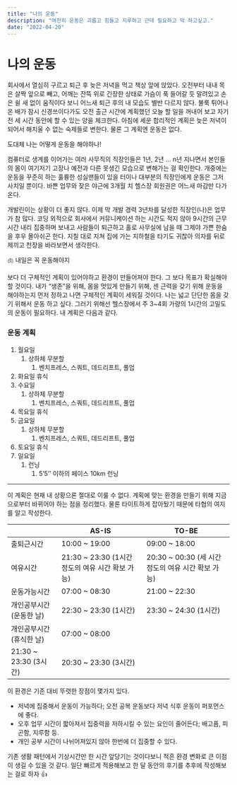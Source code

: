 ```yaml
---
title: "나의 운동"
description: "여전히 운동은 괴롭고 힘들고 지루하고 근데 필요하고 막 하고싶고."
date: "2022-04-20"
---
```


# 나의 운동

회사에서 열심히 구르고 퇴근 후 늦은 저녁을 먹고 책상 앞에 앉았다. 오전부터 내내 목은 살짝 앞으로 빼고, 어깨는 잔뜩 위로 긴장한 상태로 가슴이 푹 들어갈 듯 말려있고 손은 쉴 새 없이 움직이다 보니 어느새 퇴근 후의 내 모습도 별반 다르지 않다. 불룩 튀어나온 배가 잠시 신경쓰이다가도 오전 출근 시간에 계획했던 오늘 할 일을 꺼내어 보고 자기 전 세 시간 동안에 할 수 있는 양을 체크한다. 아침에 세운 합리적인 계획은 늦은 저녁이 되어서 해치울 수 없는 숙제들로 변한다. 물론 그 계획엔 운동은 없다. 

도대체 나는 어떻게 운동을 해야하나!

컴퓨터로 생계를 이어가는 여러 사무직의 직장인들은 1년, 2년 ... n년 지나면서 본인들의 몸이 여기저기 고장나 예전과 다른 못생긴 모습으로 변해가는 걸 확인한다. 개중에는 운동을 꾸준히 하는 훌륭한 성실맨들이 있을 터이나 대부분의 직장인에게 운동은 그저 사치일 뿐이다. 바쁜 업무와 잦은 야근에 3개월 치 헬스장 회원권은 어느새 마감만 다가온다. 

개발린이는 상황이 더 좋지 않다. 이제 막 개발 경력 3년차를 달성한 직장인(나)은 업무가 참 많다. 코딩 외적으로 회사에서 커뮤니케이션 하는 시간도 적지 않아 9시간의 근무 시간 내리 집중하며 보내고 사람들이 퇴근하고 홀로 사무실에 남을 때 그제야 가쁜 한숨을 후우 몰아쉬곤 한다. 지칠 대로 지쳐 집에 가는 지하철을 타기도 귀찮아 의자를 뒤로 제끼고 천장을 바라보면서 생각한다. 

<aside>
🫁 내일은 꼭 운동해야지

</aside>

보다 더 구체적인 계획이 있어야하고 환경이 만들어져야 한다. 그 보다 목표가 확실해야 할 것이다. 내가 “생존”을 위해, 몸을 멋있게 만들기 위해, 센 근력을 갖기 위해 운동을 해야하는지 먼저 정하고 나면 구체적인 계획이 세워질 것이다. 나는 넓고 단단한 몸을 갖기 위해서 운동 하고 싶다. 그러기 위해선 헬스장에서 주 3~4회 가량의 1시간의 고밀도의 운동이 필요하다. 내 계획은 다음과 같다.

### 운동 계획

1. 월요일
    1. 상하체 무분할
        1. 벤치프레스, 스쿼트, 데드리프트, 풀업
2. 화요일 휴식
3. 수요일
    1. 상하체 무분할
        1. 벤치프레스, 스쿼트, 데드리프트, 풀업
4. 목요일 휴식
5. 금요일
    1. 상하체 무분할
        1. 벤치프레스, 스쿼트, 데드리프트, 풀업
6. 토요일 휴식
7. 일요일 
    1. 런닝
        1. 5’5’’ 이하의 페이스 10km 런닝

---

이 계획은 현재 내 상황으론 절대로 이룰 수 없다. 계획에 맞는 환경을 만들기 위해 지금으로부터 바뀌어야 하는 점을 정리했다. 물론 타이트하게 잡아뒀기 때문에 타협의 여지를 알고 작성한다.

|  | AS-IS | TO-BE |
| --- | --- | --- |
| 출퇴근시간 | 10:00 ~ 19:00 | 09:00 ~ 18:00 |
| 여유시간 | 21:30 ~ 23:30 (1시간 정도의 여유 시간 확보 가능) | 20:30 ~ 00:30 (세 시간 정도의 여유 시간 확보 가능) |
| 운동가능시간 | 07:00 ~ 08:30 | 21:00 ~ 22:30 |
| 개인공부시간 (운동한 날) | 22:30 ~ 23:30 (1시간) | 23:30 ~ 24:30 (1시간) |
| 개인공부시간 (휴식한 날) | 07:00 ~ 08:00
21:30 ~ 23:30 (3시간) | 20:30 ~ 23:30 (3시간) |

이 환경은 기존 대비 뚜렷한 장점이 몇가지 있다.

- 저녁에 집중해서 운동이 가능하다; 오전 공복 운동보다 저녁 식후 운동이 퍼포먼스에 좋다.
- 오후 업무 시간이 짧아져서 집중력을 저하시킬 수 있는 요인이 줄어든다; 배고픔, 피곤함, 지루함 등.
- 개인 공부 시간이 나뉘어져있지 않아 한번에 더 집중할 수 있다.

기존 생활 패턴에서 기상시간만 한 시간 앞당기는 것이다보니 적흔 환경 변화로 큰 이점이 생길 수 있을 것 같다. 일단 빠르게 적용해보고 한 달 동안의 후기를 추후에 작성해보는 걸로 하자 👍